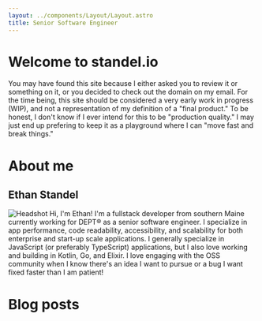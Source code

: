 ```yaml
---
layout: ../components/Layout/Layout.astro
title: Senior Software Engineer
---
```


# Welcome to standel.io

You may have found this site because I either asked you to review it or something on it, or you decided to check out the domain on my email.
For the time being, this site should be considered a very early work in progress (WIP), and not a representation of my definition of a "final product."
To be honest, I don't know if I ever intend for this to be "production quality."
I may just end up prefering to keep it as a playground where I can "move fast and break things."

# About me

## Ethan Standel

![Headshot](/headshot.jpeg)
Hi, I'm Ethan!
I'm a fullstack developer from southern Maine currently working for DEPT® as a senior software engineer.
I specialize in app performance, code readability, accessibility, and scalability for both enterprise and start-up scale applications.
I generally specialize in JavaScript (or preferably TypeScript) applications, but I also love working and building in Kotlin, Go, and Elixir.
I love engaging with the OSS community when I know there's an idea I want to pursue or a bug I want fixed faster than I am patient!

# Blog posts

<BlogPosts />